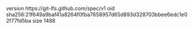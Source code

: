 version https://git-lfs.github.com/spec/v1
oid sha256:21f649a9baf41a8264f0fba7658957d65d893d328703bbee6edc1e02f77fd5ba
size 1488
